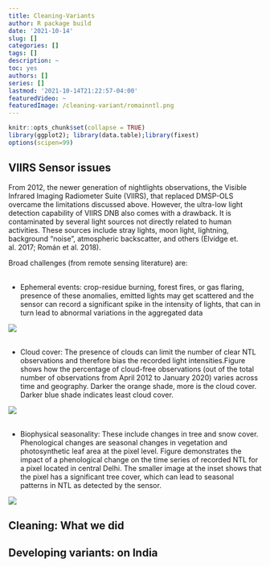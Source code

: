 ```yaml
---
title: Cleaning-Variants
author: R package build
date: '2021-10-14'
slug: []
categories: []
tags: []
description: ~
toc: yes
authors: []
series: []
lastmod: '2021-10-14T21:22:57-04:00'
featuredVideo: ~
featuredImage: /cleaning-variant/romainntl.png
---
```




```r
knitr::opts_chunk$set(collapse = TRUE)
library(ggplot2); library(data.table);library(fixest)
options(scipen=99)
```

## VIIRS Sensor issues

From 2012, the newer generation of nightlights observations, the Visible Infrared Imaging Radiometer Suite (VIIRS), that replaced DMSP-OLS overcame the limitations discussed above.
However, the ultra-low light detection capability of VIIRS DNB also comes with a drawback. It is contaminated by several light sources not directly related to human activities. These sources include stray lights, moon light, lightning, background “noise”, atmospheric backscatter, and others (Elvidge et. al. 2017; Román et al. 2018).

Broad challenges (from remote sensing literature) are:
&nbsp;&nbsp;
<br /> 
<br /> 
 
- Ephemeral events: crop-residue burning, forest fires, or gas flaring, presence of these anomalies, emitted lights may get scattered and the sensor can record a significant spike in the intensity of lights, that can in turn lead to abnormal variations in the aggregated data
  
![](/cleaning-variant/ephemeral.png)
<br /> 
<br /> 

- Cloud cover: The presence of clouds can limit the number of clear NTL observations and therefore bias the recorded light intensities.Figure shows how the percentage of cloud-free observations (out of the total number of observations from April 2012 to January 2020) varies across time and geography. Darker the orange shade, more is the cloud cover. Darker blue shade indicates least cloud cover.

![](/cleaning-variant/cloudcvr.png)
<br /> 
<br /> 
  
- Biophysical seasonality: These include changes in tree and snow cover. Phenological changes are seasonal changes in vegetation and photosynthetic leaf area at the pixel level. Figure demonstrates the impact of a phenological change on the time series of recorded NTL for a pixel located in central Delhi. The smaller image at the inset shows that the pixel has a significant tree cover, which can lead to seasonal patterns in NTL as detected by the sensor. 

![](/cleaning-variant/bioohysesn.png)


## Cleaning: What we did





## Developing variants: on India 


